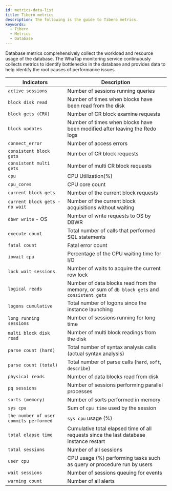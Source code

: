 ```yaml
---
id: metrics-data-list
title: Tibero metrics
description: The following is the guide to Tibero metrics.
keywords:
  - Tibero
  - Metrics
  - Database
---
```


Database metrics comprehensively collect the workload and resource usage of the database. The WhaTap monitoring service continuously collects metrics to identify bottlenecks in the database and provides data to help identify the root causes of performance issues.

| Indicators                             | Description                                                                                 |
| -------------------------------------- | ------------------------------------------------------------------------------------------- |
| `active sessions`                      | Number of sessions running queries                                                          |
| `block disk read`                      | Number of times when blocks have been read from the disk                                    |
| `block gets (CRX)`                     | Number of CR block examine requests                                                         |
| `block updates`                        | Number of times when blocks have been modified after leaving the Redo logs                  |
| `connect_error`                        | Number of access errors                                                                     |
| `consistent block gets`                | Number of CR block requests                                                                 |
| `consistent multi gets`                | Number of multi CR block requests                                                           |
| `cpu`                                  | CPU Utilization(%)                                                       |
| `cpu_cores`                            | CPU core count                                                                              |
| `current block gets`                   | Number of the current block requests                                                        |
| `current block gets - no wait`         | Number of the current block acquisitions without waiting                                    |
| `dbwr write` - OS                      | Number of write requests to OS by DBWR                                                      |
| `execute count`                        | Total number of calls that performed SQL statements                                         |
| `fatal count`                          | Fatal error count                                                                           |
| `iowait cpu`                           | Percentage of the CPU waiting time for I/O                                                  |
| `lock wait sessions`                   | Number of waits to acquire the current row lock                                             |
| `logical reads`                        | Number of data blocks read from the memory, or sum of `db block gets` and `consistent gets` |
| `logons cumulative`                    | Total number of logons since the instance launching                                         |
| `long running sessions`                | Number of sessions running for long time                                                    |
| `multi block disk read`                | Number of multi block readings from the disk                                                |
| `parse count (hard)`                   | Total number of syntax analysis calls (actual syntax analysis)           |
| `parse count (total)`                  | Total number of parse calls (`hard`, `soft`, `describe`)                 |
| `physical reads`                       | Number of data blocks read from disk                                                        |
| `pq sessions`                          | Number of sessions performing parallel processes                                            |
| `sorts (memory)`                       | Number of sorts performed in memory                                                         |
| `sys cpu`                              | Sum of `cpu time` used by the session                                                       |
| `the number of user commits performed` | `sys cpu` usage (%)                                                      |
| `total elapse time`                    | Cumulative total elapsed time of all requests since the last database instance restart      |
| `total sessions`                       | Number of all sessions                                                                      |
| `user cpu`                             | CPU usage (%) performing tasks such as query or procedure run by users   |
| `wait sessions`                        | Number of sessions queuing for events                                                       |
| `warning count`                        | Number of all alerts                                                                        |
